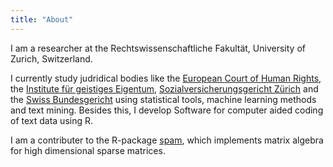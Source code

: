 ```yaml
---
title: "About"
---
```


I am a researcher at the Rechtswissenschaftliche Fakultät, University of Zurich, Switzerland.

I currently study judridical bodies like the [European Court of Human Rights](https://echr.coe.int), the [Institute für geistiges Eigentum](https://www.ige.ch/), [Sozialversicherungsgericht Zürich](https://www.ige.ch/de.html) and the [Swiss Bundesgericht](https://www.bger.ch/index.htm) using statistical tools, machine learning methods and text mining. Besides this, I develop Software for computer aided coding of text data using R.

I am a contributer to the R-package [spam](https://cran.r-project.org/web/packages/spam/index.html), which implements matrix algebra for high dimensional sparse matrices.